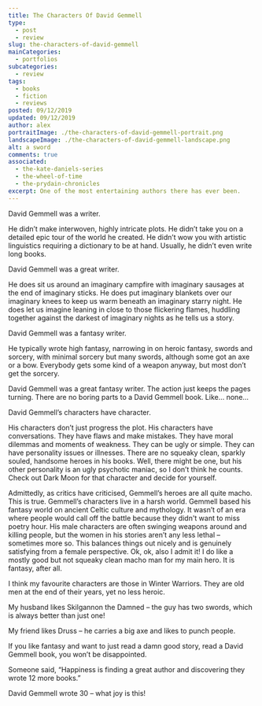 ```yaml
---
title: The Characters Of David Gemmell
type: 
  - post
  - review
slug: the-characters-of-david-gemmell
mainCategories: 
  - portfolios
subcategories: 
  - review
tags:
  - books
  - fiction
  - reviews
posted: 09/12/2019
updated: 09/12/2019
author: alex
portraitImage: ./the-characters-of-david-gemmell-portrait.png
landscapeImage: ./the-characters-of-david-gemmell-landscape.png
alt: a sword
comments: true
associated: 
  - the-kate-daniels-series
  - the-wheel-of-time
  - the-prydain-chronicles
excerpt: One of the most entertaining authors there has ever been. 
---
```


David Gemmell was a writer. 

He didn’t make interwoven, highly intricate plots. He didn’t take you on a detailed epic tour of the world he created. He didn’t wow you with artistic linguistics requiring a dictionary to be at hand. Usually, he didn’t even write long books.

David Gemmell was a great writer.

He does sit us around an imaginary campfire with imaginary sausages at the end of imaginary sticks. He does put imaginary blankets over our imaginary knees to keep us warm beneath an imaginary starry night. He does let us imagine leaning in close to those flickering flames, huddling together against the darkest of imaginary nights as he tells us a story.

David Gemmell was a fantasy writer. 

He typically wrote high fantasy, narrowing in on heroic fantasy, swords and sorcery, with minimal sorcery but many swords, although some got an axe or a bow. Everybody gets some kind of a weapon anyway, but most don’t get the sorcery. 

David Gemmell was a great fantasy writer.
The action just keeps the pages turning. There are no boring parts to a David Gemmell book. Like… none… 

David Gemmell’s characters have character.

His characters don’t just progress the plot. His characters have conversations. They have flaws and make mistakes. They have moral dilemmas and moments of weakness. They can be ugly or simple. They can have personality issues or illnesses. There are no squeaky clean, sparkly souled, handsome heroes in his books. Well, there might be one, but his other personality is an ugly psychotic maniac, so I don’t think he counts. Check out Dark Moon for that character and decide for yourself. 

Admittedly, as critics have criticised, Gemmell’s heroes are all quite macho. This is true. Gemmell’s characters live in a harsh world. Gemmell based his fantasy world on ancient Celtic culture and mythology. It wasn’t of an era where people would call off the battle because they didn't want to miss poetry hour. His male characters are often swinging weapons around and killing people, but the women in his stories aren’t any less lethal – sometimes more so.  This balances things out nicely and is genuinely satisfying from a female perspective. Ok, ok, also I admit it! I do like a mostly good but not squeaky clean macho man for my main hero. It is fantasy, after all.

I think my favourite characters are those in Winter Warriors. They are old men at the end of their years, yet no less heroic. 

My husband likes Skilgannon the Damned – the guy has two swords, which is always better than just one! 

My friend likes Druss – he carries a big axe and likes to punch people.

If you like fantasy and want to just read a damn good story, read a David Gemmell book, you won’t be disappointed. 

Someone said, “Happiness is finding a great author and discovering they wrote 12 more books.” 

David Gemmell wrote 30 – what joy is this!
